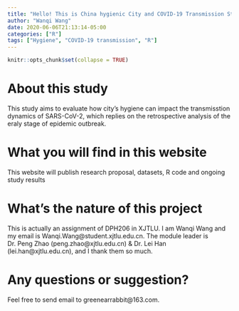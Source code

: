 ```yaml
---
title: "Hello! This is China hygienic City and COVID-19 Transmission Study (HCCS)"
author: "Wanqi Wang"
date: 2020-06-06T21:13:14-05:00
categories: ["R"]
tags: ["Hygiene", "COVID-19 transmission", "R"]
---
```


```r
knitr::opts_chunk$set(collapse = TRUE)
```

# About this study

This study aims to evaluate how city’s hygiene can impact the transmisstion dynamics of SARS-CoV-2, which replies on the retrospective analysis of the eraly stage of epidemic outbreak.

# What you will find in this website

This website will publish research proposal, datasets, R code and ongoing study results

# What's the nature of this project

This is actually an assignment of DPH206 in XJTLU. I am Wanqi Wang and my email is Wanqi.Wang@student.xjtlu.edu.cn. The module leader is Dr. Peng Zhao (peng.zhao@xjtlu.edu.cn) & Dr. Lei Han (lei.han@xjtlu.edu.cn), and I thank them so much.

# Any questions or suggestion?

Feel free to send email to greenearrabbit@163.com.
